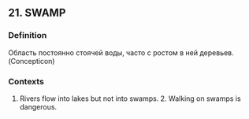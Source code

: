 ## 21. SWAMP
### Definition
Область постоянно стоячей воды, часто с ростом в ней деревьев. (Concepticon)

### Contexts
1. Rivers flow into lakes but not into swamps. 2. Walking on swamps is dangerous.

